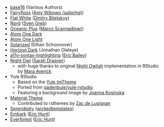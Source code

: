 - [base16] (Various Authors)
- [Fairyfloss] ([Amy Wibowo (sailorhg)](https://github.com/sailorhg))
- [Flat White][flat-white] ([Dmitry Biletskyy](https://github.com/biletskyy))
- [Nord] ([Sven Greb](https://www.svengreb.de/))
- [Oceanic Plus][oceanic-plus] ([Marco Scannadinari](https://github.com/marcoms))
- [Atom One Dark][one-dark]
- [Atom One Light][one-light]
- [Solarized] (Ethan Schoonover)
- [Horizon Dark][horizon] (Jonathan Olaleye)
- [a11y-syntax-highlighting][a11y-syntax] ([Eric Bailey](https://ericwbailey.design/))
- [Night Owl][night-owl] ([Sarah Drasner](https://sarah.dev/))
  - with huge thanks to original [Night Owlish][night-owlish] 
    implementation in RStudio by [Mara Averick](https://maraaverick.rbind.io/)
- Yule RStudio
  - Based on the [Yule tmTheme](https://tmtheme-editor.herokuapp.com/#!/editor/theme/Yule)
  - Ported from [gadenbuie/yule-rstudio](https://github.com/gadenbuie/yule-rstudio)
  - Featuring a background image by [Joanna Kosinska](https://unsplash.com/@joannakosinska)
- [Material Theme][material]
  - Contributed to rsthemes by [Zac de Lusignan](https://www.zacdelusignan.com/)
- [Serendipity][serendipity] ([wickedtemplates](https://www.wickedtemplates.com/))
- [Embark](https://github.com/eric-hunt/embark.rstheme) ([Eric Hunt](https://github.com/eric-hunt))
- [Everforest](https://github.com/eric-hunt/everforest.rstheme) ([Eric Hunt](https://github.com/eric-hunt))

[base16]: https://github.com/chriskempson/base16
[fairyfloss]: https://github.com/sailorhg/fairyfloss
[flat-white]: https://github.com/biletskyy/flatwhite-syntax
[nord]: https://github.com/arcticicestudio/nord
[oceanic-plus]: https://github.com/marcoms/oceanic-plus
[one-light]: https://github.com/atom/atom/tree/master/packages/one-light-syntax
[one-dark]: https://github.com/atom/atom/tree/master/packages/one-dark-syntax
[solarized]: https://ethanschoonover.com/solarized
[horizon]: https://horizontheme.netlify.app/
[a11y-syntax]: https://github.com/ericwbailey/a11y-syntax-highlighting
[night-owl]: https://github.com/sdras/night-owl-vscode-theme
[night-owlish]: https://github.com/batpigandme/night-owlish
[material]: https://material-theme.site/
[serendipity]: https://wvsc.dev/
[embark]: https://embark-theme.github.io/
[everforest]: https://github.com/sainnhe/everforest
